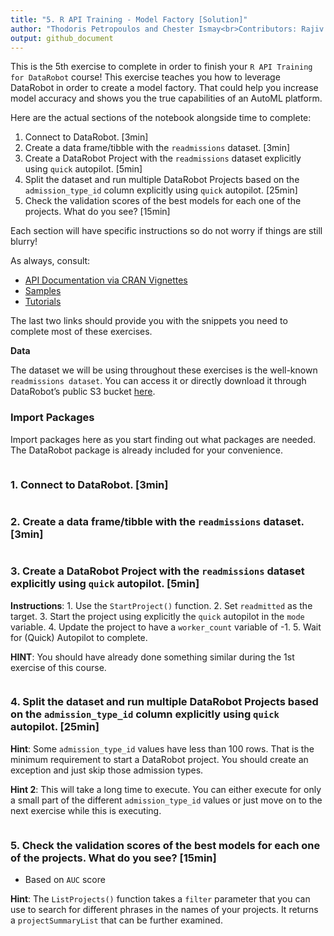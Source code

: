 ```yaml
---
title: "5. R API Training - Model Factory [Solution]"
author: "Thodoris Petropoulos and Chester Ismay<br>Contributors: Rajiv Shah"
output: github_document
---
```


This is the 5th exercise to complete in order to finish your `R API Training for DataRobot` course! This exercise teaches you how to leverage DataRobot in order to create a model factory. That could help you increase model accuracy and shows you the true capabilities of an AutoML platform.

Here are the actual sections of the notebook alongside time to complete: 

1. Connect to DataRobot. [3min]<br>
2. Create a data frame/tibble with the `readmissions` dataset. [3min]
3. Create a DataRobot Project with the `readmissions` dataset explicitly using `quick` autopilot. [5min]
4. Split the dataset and run multiple DataRobot Projects based on the `admission_type_id` column explicitly using `quick` autopilot. [25min]
5. Check the validation scores of the best models for each one of the projects. What do you see? [15min]

Each section will have specific instructions so do not worry if things are still blurry!

As always, consult:

- [API Documentation via CRAN Vignettes](https://CRAN.R-project.org/package=datarobot)
- [Samples](https://github.com/datarobot-community/examples-for-data-scientists)
- [Tutorials](https://github.com/datarobot-community/tutorials-for-data-scientists)

The last two links should provide you with the snippets you need to complete most of these exercises.

<b>Data</b>

The dataset we will be using throughout these exercises is the well-known `readmissions dataset`. You can access it or directly download it through DataRobot's public S3 bucket [here](https://s3.amazonaws.com/datarobot_public_datasets/10k_diabetes.csv).

### Import Packages
Import packages here as you start finding out what packages are needed. The DataRobot package is already included for your convenience.

```r
```


### 1. Connect to DataRobot. [3min]<br>

```r
```

### 2. Create a data frame/tibble with the `readmissions` dataset. [3min]

```r
```

### 3. Create a DataRobot Project with the `readmissions` dataset explicitly using `quick` autopilot. [5min]


**Instructions**:
1. Use the `StartProject()` function.
2. Set `readmitted` as the target.
3. Start the project using explicitly the `quick` autopilot in the `mode` variable.
4. Update the project to have a `worker_count` variable of -1.
5. Wait for (Quick) Autopilot to complete.

**HINT**: You should have already done something similar during the 1st exercise of this course.

```r
```

### 4. Split the dataset and run multiple DataRobot Projects based on the `admission_type_id` column explicitly using `quick` autopilot. [25min]

**Hint**: Some `admission_type_id` values have less than 100 rows. That is the minimum requirement to start a DataRobot project. You should create an exception and just skip those admission types.

**Hint 2**: This will take a long time to execute. You can either execute for only a small part of the different `admission_type_id` values or just move on to the next exercise while this is executing.


```r
```



### 5. Check the validation scores of the best models for each one of the projects. What do you see? [15min]

- Based on `AUC` score

**Hint**: The `ListProjects()` function takes a `filter` parameter that you can
use to search for different phrases in the names of your projects. It returns
a `projectSummaryList` that can be further examined.

```r
```

